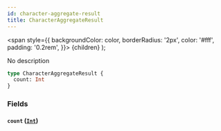 ```yaml
---
id: character-aggregate-result
title: CharacterAggregateResult
---
```


<span
style={{
      backgroundColor: color,
      borderRadius: '2px',
      color: '#fff',
      padding: '0.2rem',
    }}>
{children}
</span>
);

No description

```graphql
type CharacterAggregateResult {
  count: Int
}
```

### Fields

#### `count` ([`Int`](/docs/schema/scalars/int))
